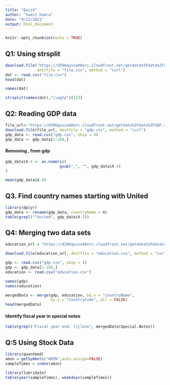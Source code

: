 ```yaml
---
title: "Quiz4"
author: "Sumit Kamra"
date: "9/12/2021"
output: html_document
---
```


```r
knitr::opts_chunk$set(echo = TRUE)
```

## Q1: Using strsplit
```r
download.file("https://d396qusza40orc.cloudfront.net/getdata%2Fdata%2Fss06hid.csv",
              destfile = "file.csv", method = "curl")
dat <- read.csv("file.csv")
head(dat)

```
```r
names(dat)
```
```r
strsplit(names(dat),"\\wgtp")[123]
```

## Q2: Reading GDP data
```r
file_url<-"https://d396qusza40orc.cloudfront.net/getdata%2Fdata%2FGDP.csv"
download.file(file_url, destfile = "gdp.csv", method = "curl")
gdp_data <- read.csv("gdp.csv", skip = 4)
gdp_data <- gdp_data[1:190,]
```

#### Removing , from gdp
```r
gdp_data$X.4 <- as.numeric(
                        gsub(",", "", gdp_data$X.4)
)
```

```r
mean(gdp_data$X.4)
```
## Q3. Find country names starting with United

```r
library(dplyr)
gdp_data <- rename(gdp_data, countryName = X)
table(grepl("^United", gdp_data$X.3))
```
## Q4: Merging two data sets
```r
education_url = "https://d396qusza40orc.cloudfront.net/getdata%2Fdata%2FEDSTATS_Country.csv"

download.file(education_url, destfile = "education.csv", method = "curl")

gdp <- read.csv("gdp.csv", skip = 4)
gdp <- gdp_data[1:190,]
education <- read.csv("education.csv")

names(gdp)
names(education)

```

```r
mergedData <- merge(gdp, education, by.x = "countryName", 
                    by.y = "CountryCode", all = FALSE)
head(mergedData)
```

#### Identify fiscal year in special notes
```r

table(grepl("Fiscal year end: [Jj]une", mergedData$Special.Notes))

```

## Q:5 Using Stock Data
```r
library(quantmod)
amzn = getSymbols("AMZN",auto.assign=FALSE)
sampleTimes = index(amzn)
```
```r
library(lubridate)
table(year(sampleTimes), weekdays(sampleTimes))
```


